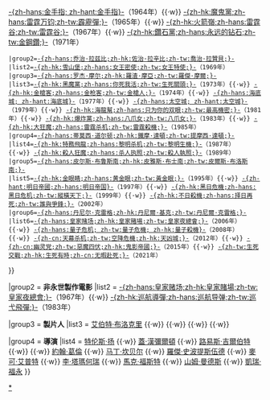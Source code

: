 <noinclude>{{noteTA
|G1=Movie
|G2=Show
|G3=James Bond
|G4=PoliticiansUK
|G5=People
}}</noinclude>{{Navbox
|name = James Bonds Films
|state = collapsed
|title = [[占士邦|-{zh-hans:詹姆斯·邦德;zh-hk:占士邦;zh-tw:詹姆士·龐德;}-]][[詹姆斯·邦德系列电影|系列電影]]
|titlestyle = background:lightsky;
|groupstyle = background:lightsky;
|bodyclass = hlist

|group1 = '''永世製作電影'''
|list1 = {{nowrap begin}}
{{navbox subgroup
 |titlestyle=background:light;
 |groupstyle=background:light; text-align:center;
 |liststyle=text-align:left;
 |group1=[[肖恩·康纳利|-{zh-hans:肖恩·康纳利;zh-hk:辛·康納利;zh-tw:史恩·康納萊;}-]]
 |list1=[[鐵金剛勇破神秘島|-{zh-hk:神秘島;zh-hans:诺博士;zh-tw:第七號情報員;}-]]（1962年）{{·w}} [[鐵金剛勇破間諜網|-{zh-hk:間諜網;zh-hans:来自俄罗斯的爱情;zh-tw:第七號情報員續集;}-]]（1963年）{{·w}} [[鐵金剛大戰金手指|-{zh-hans:金手指; zh-hant:金手指}-]]（1964年）{{·w}} [[鐵金剛勇戰魔鬼黨|-{zh-hk:魔鬼黨;zh-hans:雷霆万钧;zh-tw:霹靂彈;}-]]（1965年）{{·w}} [[鐵金剛勇破火箭嶺|-{zh-hk:火箭嶺;zh-hans:雷霆谷;zh-tw:雷霆谷;}-]]（1967年）{{·w}} [[鐵金剛勇破鑽石黨|-{zh-hk:鑽石黨;zh-hans:永远的钻石;zh-tw:金鋼鑽;}-]]（1971年）
 |group2=[[佐治·拉辛比|-{zh-hans:乔治·拉兹比;zh-hk:佐治·拉辛比;zh-tw:喬治·拉贊貝;}-]] 
 |list2=[[鐵金剛勇破雪山堡|-{zh-hk:雪山堡;zh-hans:女王密使;zh-tw:女王特使;}-]]（1969年）
 |group3=[[罗杰·摩尔|-{zh-hans:罗杰·摩尔;zh-hk:羅渣·摩亞;zh-tw:羅傑·摩爾;}-]]
 |list3=[[鐵金剛勇破黑魔黨|-{zh-hk:黑魔黨;zh-hans:你死我活;zh-tw:生死關頭;}-]]（1973年）{{·w}} [[鐵金剛大戰金槍客|-{zh-hk:金槍客;zh-hans:金枪客;zh-tw:金槍人;}-]]（1974年）{{·w}} [[鐵金剛勇破海底城|-{zh-hans:海底城; zh-hant:海底城}-]]（1977年）{{·w}} [[鐵金剛勇破太空城|-{zh-hans:太空城; zh-hant:太空城}-]]（1979年）{{·w}} [[鐵金剛勇破海龍幫|-{zh-hk:海龍幫;zh-hans:只为你的双眼;zh-tw:最高機密;}-]]（1981年）{{·w}} [[鐵金剛勇破爆炸黨|-{zh-hk:爆炸黨;zh-hans:八爪女;zh-tw:八爪女;}-]]（1983年）{{·w}} [[鐵金剛勇戰大狂魔|-{zh-hk:大狂魔;zh-hans:雷霆杀机;zh-tw:雷霆殺機;}-]]（1985年）
 |group4=[[蒂莫西·道尔顿|-{zh-hans:蒂莫西·道尔顿;zh-hk:鐵摩·達頓;zh-tw:提摩西·達頓;}-]]
 |list4=[[鐵金剛大戰特務飛龍|-{zh-hk:特務飛龍;zh-hans:黎明杀机;zh-tw:黎明生機;}-]]（1987年）{{·w}} [[鐵金剛勇戰殺人狂魔|-{zh-hk:殺人狂魔;zh-hans:杀人执照;zh-tw:殺人執照;}-]]（1989年）
 |group5=[[皮尔斯·布鲁斯南|-{zh-hans:皮尔斯·布鲁斯南;zh-hk:皮雅斯·布士南;zh-tw:皮爾斯·布洛斯南;}-]]
 |list5=[[新鐵金剛之金眼睛|-{zh-hk:金眼睛;zh-hans:黄金眼;zh-tw:黃金眼;}-]]（1995年）{{·w}} [[新鐵金剛之明日帝國|-{zh-hant:明日帝國;zh-hans:明日帝国}-]]（1997年）{{·w}} [[新鐵金剛之黑日危機|-{zh-hk:黑日危機;zh-hans:黑日危机;zh-tw:縱橫天下;}-]]（1999年）{{·w}} [[新鐵金剛之不日殺機|-{zh-hk:不日殺機;zh-hans:择日再死;zh-tw:誰與爭鋒;}-]]（2002年）
 |group6=[[丹尼尔·克雷格|-{zh-hans:丹尼尔·克雷格;zh-hk:丹尼爾·基克;zh-tw:丹尼爾·克雷格;}-]]
 |list6=[[007大战皇家赌场|-{zh-hans:皇家赌场;zh-hk:皇家賭場;zh-tw:皇家夜總會;}-]]（2006年）{{·w}} [[新鐵金剛之量子殺機|-{zh-hans:量子危机; zh-tw:量子危機; zh-hk:量子殺機}-]]（2008年）{{·w}} [[007：大破天幕杀机|-{zh-cn:天幕杀机;zh-tw:空降危機;zh-hk:天凶城;}-]]（2012年）{{·w}} [[007：惡魔四伏|-{zh-cn:幽灵党;zh-tw:惡魔四伏;zh-hk:鬼影帝國;}-]]（2015年）{{·w}} [[007：生死交戰|-{zh-tw:生死交戰;zh-hk:生死有時;zh-cn:无暇赴死;}-]]（2021年）
}}
{{nowrap end}}

|group2 = '''非永世製作電影'''
|list2 = {{nowrap begin}} [[007：皇家赌场_(1967年电影)|-{zh-hans:皇家赌场;zh-hk:皇家賭場;zh-tw:皇家夜總會;}-]]（1967年）{{·w}} [[巡弋飛彈 (電影)|-{zh-hk:巡航導彈;zh-hans:巡航导弹;zh-tw:巡弋飛彈;}-]]（1983年）{{nowrap end}}

|group3 = '''製片人'''
|list3 = {{nowrap begin}} [[艾伯特·布洛克里]] {{·w}} {{link-en|哈利·薩爾茲曼|Harry Saltzman}} {{·w}} {{link-en|凱文·麥考利|Kevin McClory}} {{·w}} {{link-en|麥可·G·威爾森|Michael G. Wilson}} {{·w}} {{link-en|芭芭拉·布洛克里|Barbara Broccoli}}{{nowrap end}}

|group4 = '''導演'''
|list4 = {{nowrap begin}} [[特伦斯·扬]] {{·w}} [[蓋·漢彌爾頓]] {{·w}} [[路易斯·吉爾伯特]] {{·w}} {{link-en|彼特·R·杭特|Peter R. Hunt}} {{·w}} [[約翰·葛倫 (導演)|約翰·葛倫]] {{·w}} [[马丁·坎贝尔]] {{·w}} [[羅傑·史波提斯伍德]] {{·w}} [[麥可·艾普特]] {{·w}} [[李·塔瑪何瑞]] {{·w}} [[馬克·福斯特]] {{·w}} [[山姆·曼德斯]] {{·w}} [[凱瑞·福永]]
{{nowrap end}}
}}<noinclude>

[[Category:詹姆士·龐德電影|*]][[Category:系列電影模板|{{PAGENAME}}]]
</noinclude>